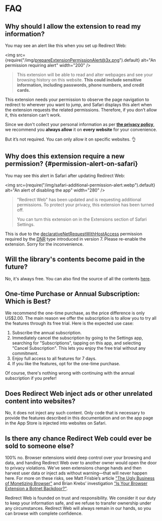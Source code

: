 # FAQ

## Why should I allow the extension to read my information?

You may see an alert like this when you set up Redirect Web:

<img src={require("/img/prepareExtensionPermissionAlert@3x.png").default} alt="An permission requiring alert" width="200" />

> This extension will be able to read and alter webpages and see your browsing history on this website. **This could include sensitive information, including passwords, phone numbers, and credit cards.**

This extension needs your permission to observe the page navigation to redirect to wherever you want to jump, and Safari displays this alert when the extension requests the related permissions. Therefore, if you don’t allow it, this extension can't work.

Since we don't collect your personal information as per **[the privacy policy](./privacy-policy)**, we recommend you **always allow** it on **every website** for your convenience.

But it’s not required. You can only allow it on specific websites. 👌

## Why does this extension require a new permission? \{#permission-alert-on-safari}

You may see this alert in Safari after updating Redirect Web:

<img src={require("/img/safari-additional-permission-alert.webp").default} alt="An alert of disabling the app" width="280" />

> "Redirect Web" has been updated and is requesting additional permissions. To protect your privacy, this extension has been turned off.
>
> You can turn this extension on in the Extensions section of Safari Settings.

This is due to the [declarativeNetRequestWithHostAccess](https://developer.apple.com/documentation/safariservices/safari_web_extensions/blocking_content_with_your_safari_web_extension) permission required by the [DNR](./rule-settings#type) type introduced in version 7. Please re-enable the extension. Sorry for the inconvenience.

## Will the library's contents become paid in the future?

No, it's always free. You can also find the source of all the contents [here](https://github.com/mshibanami/redirect-web/tree/main/library).

## One-time Purchase or Annual Subscription: Which is Best?

We recommend the one-time purchase, as the price difference is only US$2.00.
The main reason we offer the subscription is to allow you to try all the features through its free trial. Here is the expected use case:

1. Subscribe the annual subscription.
2. Immediately cancel the subscription by going to the Settings app, searching for "Subscriptions", tapping on this app, and selecting "Cancel Subscription". This lets you enjoy the free trial without any commitment.
3. Enjoy full access to all features for 7 days.
4. If you like the features, opt for the one-time purchase.

Of course, there's nothing wrong with continuing with the annual subscription if you prefer!

## Does Redirect Web inject ads or other unrelated content into websites?

No, it does not inject any such content. Only code that is necessary to provide the features described in this documentation and on the app page in the App Store is injected into websites on Safari.

## Is there any chance Redirect Web could ever be sold to someone else?

100% no. Browser extensions wield deep control over your browsing and data, and handing Redirect Web over to another owner would open the door to privacy violations. We’ve seen extensions change hands and then harvest user data or inject ads without warning—that will never happen here. For more on these risks, see Matt Frisbie’s article ["The Ugly Business of Monetizing Browser"](https://mattfrisbie.substack.com/p/the-ugly-business-of-monetizing-browser) and Brian Krebs’ investigation ["Is Your Browser Extension a Botnet Backdoor?"](https://krebsonsecurity.com/2021/03/is-your-browser-extension-a-botnet-backdoor/).

Redirect Web is founded on trust and responsibility. We consider it our duty to keep your information safe, and we refuse to transfer ownership under any circumstances. Redirect Web will always remain in our hands, so you can browse with complete confidence.

